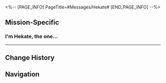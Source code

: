 <%-- [PAGE_INFO]
PageTitle=#Messages/Hekate#
[END_PAGE_INFO] --%>
{{Messages Infobox
|id           = 189
|image        = NPC Hekate Icon.png
|type         = Group
|participants = [[Hekate]]; [[Trailblazer]]
|faction      = Others
}}

==Mission-Specific==
===I'm Hekate, the one...===
{{Messages
|start_condition = 
|text =
:'''Hekate:''' I'm Hekate, the one who hired you for that out-of-town investigation
:'''Hekate:''' Thanks for your help
:{Choice} You're welcome.
:'''(Trailblazer):''' No worries. Glad I could help
:'''(Trailblazer):''' How is Aunt Demetria doing?
:'''Hekate:''' ...
:'''Hekate:''' I've been spending more time with her lately, though this contact serves a different purpose
:'''Hekate:''' We've already submitted the evidence to the Council of Elders, and Rhadaman should be facing judgment soon
:'''Hekate:''' He was well hidden. It's a wonder how Possephone ever tracked him down
:'''Hekate:''' Your assistance ensured the smooth success of this operation. Thanks again
:'''Hekate:''' If you need help in the future, feel free to ask
:'''(Trailblazer):''' [[File:Sticker PPG 07 Pom-Pom 06.png|80px|&lbrack;Pom-Pom stickers &mdash; thumbs up&rbrack;]]
}}
----

==Change History==
{{Change History|3.0}}

==Navigation==
{{Messages Navbox}}